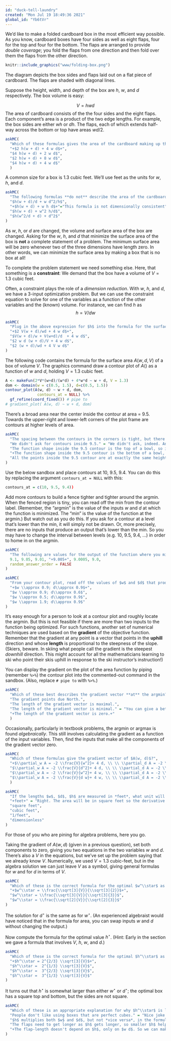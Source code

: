 ```yaml
---
id: "duck-tell-laundry"
created: "Mon Jul 19 18:49:36 2021"
global_id: "Yb6tVr"
---
```


We'd like to make a folded cardboard box in the most efficient way possible.  As you know, cardboard boxes have four sides as well as eight flaps, four for the top and four for the bottom. The flaps are arranged to provide *double coverage*; you fold the flaps from one direction and then fold over them the flaps from the other direction.

```r
knitr::include_graphics("www/folding-box.png")
```

The diagram depicts the box sides and flaps laid out on a flat piece of cardboard. The flaps are shaded with diagonal lines.

Suppose the height, width, and depth of the box are $h$, $w$, and $d$ respectively. The box volume is easy:

$$V = h w d$$
The area of cardboard consists of the the four sides and the eight flaps. Each component's area is a product of the two edge lengths. For example, the box sides are either $w h$ or $d h$. The flaps, each of which extends half-way across the bottom or top have areas $w d/2$. 

```r
askMC(
  "Which of these formulas gives the area of the cardboard making up the box?",
  "+$2 h(w + d) + 4 w d$+",
  "$4 h(w + d) + 2 w d$",
  "$2 h(w + d) + 8 w d$",
  "$4 h(w + d) + 4 w d$"
  )
```

A common size for a box is 1.3 cubic feet. We'll use feet as the units for $w$, $h$, and $d$.

```r
askMC(
  "The following formulas **do not** describe the area of the cardboard, but they are nonetheless formulas for something. Except one of them, which cannot be true. Which one? (Hint: Think about dimension.)",
  "$h(w + d)/d + w d^2/h$",
  "+$h(w + d) + w h d$+"="This formula is not dimensionally consistent",
  "$h(w + d) + w^2 h/d$",
  "$h(w^2/d + d) + d^2$"
)
```

As $w$, $h$, or $d$ are changed, the volume and surface area of the box are changed. Asking for the $w$, $h$, and $d$ that minimize the surface area of the box is **not** a complete statement of a problem. The minimum surface area will be zero whenever two of the three dimensions have length zero. In other words, we can minimize the surface area by making a box that is no box at all!

To complete the problem statement we need something else. Here, that something is a **constraint**: We demand that the box have a volume of $V = 1.3$ cubic feet.

Often, a constraint plays the role of a *dimension reduction*. With $w$, $h$, and $d$, we have a 3-input optimization problem. But we can use the constraint equation to solve for one of the variables as a function of the other variables and the (known) volume. For instance, we can find $h$ as
$$h = V/d w$$



```r
askMC(
  "Plug in the above expression for $h$ into the formula for the surface area of cardboard. Which of the following is the resulting formula in terms of $w$, $d$, and $V$?",
  "+$2 V(w + d)/wd + 4 w d$+",
  "$V(w + d)/w + V(w+d)/d  + 4 w d$",
  "$2 w d (w + d)/V + 4 w d$",
  "$2 (w + d)/wd + 4 V w d$"
)
```


The following code contains the formula for the surface area $A(w, d, V)$ of a box of volume $V$. The graphics command draw a contour plot of $A()$ as a function of $w$ and $d$, holding $V = 1.3$ cubic feet. 

```r
A <- makeFun(2*V*(w+d)/(w*d) + 4*w*d ~ w + d, V = 1.3)
dom <- domain(w = c(0.5, 1.5), d=c(0.5, 1.5))
contour_plot(A(w, d) ~ w + d, dom,
              contours_at = NULL) %>%
  gf_refine(coord_fixed()) # pipe to
# gradient_plot( A(w, d) ~ w + d, dom)

```

There's a broad area near the center inside the contour at area = 9.5. Towards the upper-right and lower-left corners of the plot frame are contours at higher levels of area.

```r
askMC(
  "The spacing between the contours in the corners is tight, but there is no similarly spaced contour inside the region delimited by the contour at area=9.5. Why not?",
  "We didn't ask for contours inside 9.5." = "We didn't ask, indeed. And we didn't ask for any of the other contours specifically, yet they appear in the graph.",
  "The function shape inside the 9.5 contour is the top of a bowl, so it is pretty flat." = "Almost right!",
  "+The function shape inside the 9.5 contour is the bottom of a bowl, so it is pretty flat.+",
  "All the points inside the 9.5 contour are at exactly the same height." = "The function $C(w,d)$ is infinitely differentiable so it's not possible to make a sudden shift from a sloped form to one that is dead flat."
)
```

Use the below sandbox and place contours at 10, 9.5, 9.4. You can do this by replacing the argument `contours_at = NULL` with this:

```r
contours_at = c(10, 9.5, 9.4))
```

Add more contours to build a fence tighter and tighter around the argmin. When the fenced region is tiny, you can read off the min from the contour label. (Remember, the "argmin" is the value of the inputs $w$ and $d$ at which the function is minimized. The "min" is the value of the function at the argmin.) But watch out as you do this. If you ask for a contour at a level that's lower than the min, it will simply not be drawn. Or, more precisely, there are no inputs that produce an output that's lower than the min. So you may have to change the interval between levels (e.g. 10, 9.5, 9.4, ...) in order to home in on the argmin. 

```r
askMC(
  "The following are values for the output of the function where you might be able to draw a contour. Which one of the values is the smallest for which a contour actually appears?",
  9.1, 9.05, 9.01, "+9.005+", 9.0005, 9.0,
  random_answer_order = FALSE
)
```


```r
askMC(
  "From your contour plot, read off the values of $w$ and $d$ that produce the minimum surface area for a 1.3 cubic-foot box. What are they? (Hint: You may need to zoom in on the domain to get the precision needed to answer the question.)",
  "+$w \\approx 0.9; d\\approx 0.9$+",
  "$w \\approx 0.9; d\\approx 0.6$",
  "$w \\approx 0.5; d\\approx 0.9$",
  "$w \\approx 1.9; d\\approx 0.9$"
)
```

It's easy enough for a person to look at a contour plot and roughly locate the argmin. But this is not feasible if there are more than two inputs to the function being optimized. For such functions, another set of numerical techniques are used based on the **gradient** of the objective function. Remember that the gradient at any point is a vector that points in the **uphill** direction and whose **length** is proportional to the steepness of the slope. (Skiers, beware. In skiing what people call the gradient is the steepest *downhill* direction. This might account for all the mathematicians learning to ski who point their skis uphill in response to the ski instructor's instruction!) 

You can display the gradient on the plot of the area function by piping (remember `%>%`) the contour plot into the commented-out command in the sandbox. (Also, replace `# pipe to` with `%>%`.)



```r
askMC(
  "Which of these best describes the gradient vector **at** the argmin?",
  "The gradient points due North.",
  "The length of the gradient vector is maximal.",
  "The length of the gradient vector is minimal." = "You can give a better description than this.",
  "+The length of the gradient vector is zero.+"
  )
```

Occasionally, particularly in textbook problems, the argmin or argmax is found *algebraically*. This still involves calculating the gradient as a function of the input variables. Then, find the inputs that make all the components of the gradient vector zero.

```r
askMC(
  "Which of these formulas give the gradient vector of $A(w, d)$?",
  "+$\\partial_w A = -2 \\frac{V}{w^2}+ 4 d, \\ \\ \\partial_d A = -2 \\frac{V}{d^2} - 4 w$+",
  "$\\partial_w A = -2 \\frac{V}{d^2}+ 4 d, \\ \\ \\partial_d A = -2 \\frac{V}{w^2} - 4 w$",
  "$\\partial_w A = -2 \\frac{V}{w^2}+ 4 w, \\ \\ \\partial_d A = -2 \\frac{V}{d^2} - 4 d$",
  "$\\partial_w A = -2 \\frac{V}{d w}+ 4 w, \\ \\ \\partial_d A = -2 \\frac{V}{d w} - 4 d$"
  )
```

```r
askMC(
  "If the lengths $w$, $d$, $h$ are measured in *feet*, what unit will $\\partial_w A$ be in?",
  "+feet+" = "Right. The area will be in square feet so the derivative of area with respect to $w$ will be in square feet per foot, that is, feet.",
  "square feet",
  "cubic feet",
  "1/feet",
  "dimensionless"
)
```

For those of you who are pining for algebra problems, here you go.

Taking the gradient of $A(w, d)$ (given in a previous question), set both components to zero, giving you two equations in the two variables $w$ and $d$. There's also a $V$ in the equations, but we've set up the problem saying that we already know $V$. Numerically, we used $V=1.3$ cubic-feet, but in the algebra solution we can just leave $V$ as a symbol, giving general formulas for $w$ and for $d$ in terms of $V$.

```r
askMC(
  "Which of these is the correct formula for the optimal $w^\\star$ as a function of $V$? (Hint: You can weed out one of the choices by checking for dimensional consistency.)",
  "+$w^\\star = \\frac{\\sqrt[3]{V}}{\\sqrt[3]{2}}$+",
  "$w^\\star = \\frac{\\sqrt[3]{V}}{\\sqrt[3]{3}}$",
  "$w^\\star = \\frac{\\sqrt[2]{V}}{\\sqrt[2]{3}}$"
)
```

The solution for $d^\star$ is the same as for $w^\star$. (An experienced algebraist would have noticed that in the formula for area, you can swap inputs $w$ and $d$ without changing the output.)

Now compute the formula for the optimal value $h^\star$. (Hint: Early in the section we gave a formula that involves $V$, $h$, $w$, and $d$.)

```r
askMC(
  "Which of these is the correct formula for the optimal $h^\\star$ as a function of $V$?",
  "+$h^\\star = 2^{2/3} \\sqrt[3]{V}$+",
  "$h^\\star =  2^{1/3} \\sqrt[3]{V}$",
  "$h^\\star =  3^{2/3} \\sqrt[3]{V}$",
  "$h^\\star =  3^{1/3} \\sqrt[3]{V}$"
)
```

It turns out that $h^\star$ is somewhat larger than either $w^\star$ or $d^\star$; the optimal box has a square top and bottom, but the sides are not square. 

```r
askMC(
  "Which of these is an appropriate explanation for why $h^\\star$ is larger than $w^\\star$ or $d^\\star$?",
  "People don't like using boxes that are perfect cubes." = "Nice joke! But let's get real now. The objective was to minimize the amount of cardboard, not to make people happy.",
  "$h$ multiplies both $w$ and $d$, but not *vice versa*, in the formula for surface area." = "Not true. There are terms $h w$ and $h d$ in the area formula.",
  "The flaps need to get longer as $h$ gets longer, so smaller $h$ helps to minimize the amount of cardboard.",
  "+The flap-length doesn't depend on $h$, only on $w d$. So we can make $h$ larger without contributing to the \"wasted\" area of the doubling over of flaps. The flaps get smaller as $wd$ gets smaller, so larger $h$ is preferred.+"
)
```


